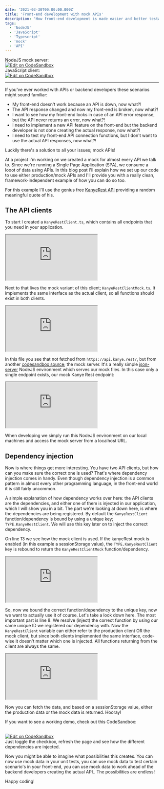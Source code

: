 ```yaml
---
date: '2021-03-30T00:00:00.000Z'
title: 'Front-end development with mock APIs'
description: 'How front-end development is made easier and better testable by mocking API endpoints'
tags:
  - 'NodeJS'
  - 'JavaScript'
  - 'Typescript'
  - 'mock'
  - 'API'
---
```


NodeJS mock server: <br /><a href="https://codesandbox.io/s/mockserver-ohwt9" target="_blank" rel="noopener noreferrer"><img src="https://codesandbox.io/static/img/play-codesandbox.svg" alt="Edit on CodeSandbox" /></a><br />
JavaScript client: <br /><a href="https://codesandbox.io/s/mockserver-client-g7ztw" target="_blank" rel="noopener noreferrer"><img src="https://codesandbox.io/static/img/play-codesandbox.svg" alt="Edit on CodeSandbox" /></a><br />

---

If you've ever worked with APIs or backend developers these scenarios might sound familiar:

- My front-end doesn't work because an API is down, now what?!
- The API response changed and now my front-end is broken, now what?!
- I want to see how my front-end looks in case of an API error response, but the API never returns an error, now what?!
- I need to implement a new API feature on the front-end but the backend developer is not done creating the actual response, now what?!
- I need to test my front-end API connection functions, but I don't want to use the actual API responses, now what?!

Luckily there's a solution to all your issues; mock APIs!

At a project I'm working on we created a mock for almost every API we talk to. Since we're running a Single Page Application (SPA), we consume a looot of data using APIs. In this blog post I'll explain how we set up our code to use either production/mock APIs and I'll provide you with a really clean, framework-independent example of how you can do so too.

For this example I'll use the genius free <a href="https://kanye.rest/" target="_blank" rel="noopener noreferrer">KanyeRest API</a> providing a random meaningful quote of his.

## The API clients

To start I created a `KanyeRestClient.ts`, which contains all endpoints that you need in your application.

<iframe
  src="https://codesandbox.io/embed/mockserver-client-g7ztw?fontsize=14&hidenavigation=1&module=%2Fsrc%2Fapi%2FKanyeRestClient.ts&theme=dark&view=editor"
  style={{
    width: '100%',
    height: '500px',
    border: 0,
    borderRadius: '4px',
    overflow: 'hidden'
  }}
  title="mockserver-client"
  allow="accelerometer; ambient-light-sensor; camera; encrypted-media; geolocation; gyroscope; hid; microphone; midi; payment; usb; vr; xr-spatial-tracking"
  sandbox="allow-forms allow-modals allow-popups allow-presentation allow-same-origin allow-scripts"
></iframe>

Next to that lives the mock variant of this client; `KanyeRestClientMock.ts`. It implements the same interface as the actual client, so all functions should exist in both clients.

<iframe
  src="https://codesandbox.io/embed/mockserver-client-g7ztw?fontsize=14&hidenavigation=1&module=%2Fsrc%2Fapi%2FKanyeRestClientMock.ts&theme=dark&view=editor"
  style={{
    width: '100%',
    height: '500px',
    border: 0,
    borderRadius: '4px',
    overflow: 'hidden'
  }}
  title="mockserver-client"
  allow="accelerometer; ambient-light-sensor; camera; encrypted-media; geolocation; gyroscope; hid; microphone; midi; payment; usb; vr; xr-spatial-tracking"
  sandbox="allow-forms allow-modals allow-popups allow-presentation allow-same-origin allow-scripts"
></iframe>

In this file you see that not fetched from `https://api.kanye.rest/`, but from another <a href="https://codesandbox.io/s/mockserver-ohwt9?file=/src/index.js" target="_blank" rel="noopener noreferrer">codesandbox source</a>; the mock server. It's a really simple <a href="https://github.com/typicode/json-server" target="_blank" rel="noopener noreferrer">json-server</a> NodeJS environment which serves our mock files. In this case only a single endpoint exists, our mock Kanye Rest endpoint:

<iframe
  src="https://codesandbox.io/embed/mockserver-ohwt9?fontsize=14&hidenavigation=1&initialpath=%2Fkanye-rest&theme=dark&view=preview"
  style={{
    width: '100%',
    height: '500px',
    border: 0,
    borderRadius: '4px',
    overflow: 'hidden'
  }}
  title="mockserver"
  allow="accelerometer; ambient-light-sensor; camera; encrypted-media; geolocation; gyroscope; hid; microphone; midi; payment; usb; vr; xr-spatial-tracking"
  sandbox="allow-forms allow-modals allow-popups allow-presentation allow-same-origin allow-scripts"
></iframe>

When developing we simply run this NodeJS environment on our local machines and access the mock server from a localhost URL.

## Dependency injection

Now is where things get more interesting. You have two API clients, but how can you make sure the correct one is used? That's where dependency injection comes in handy. Even though dependency injection is a common pattern in almost every other programming language, in the front-end world it is still fairly uncommon.

A simple explanation of how dependency works over here: the API clients are the dependencies, and either one of them is injected in our application, which I will show you in a bit. The part we're looking at down here, is where the dependencies are being registered. By default the `KanyeRestClient` function/dependency is bound by using a unique key; `TYPE.KanyeRestClient`. We will use this key later on to inject the correct dependency.

On line 13 we see how the mock client is used. If the kanyeRest mock is enabled (in this example a sessionStorage value), the `TYPE.KanyeRestClient` key is rebound to return the `KanyeRestClientMock` function/dependency.

<iframe
  src="https://codesandbox.io/embed/mockserver-client-g7ztw?fontsize=14&hidenavigation=1&module=%2Fsrc%2Fservices%2Fcontainer.ts&theme=dark&view=editor"
  style={{
    width: '100%',
    height: '500px',
    border: 0,
    borderRadius: '4px',
    overflow: 'hidden'
  }}
  title="mockserver-client"
  allow="accelerometer; ambient-light-sensor; camera; encrypted-media; geolocation; gyroscope; hid; microphone; midi; payment; usb; vr; xr-spatial-tracking"
  sandbox="allow-forms allow-modals allow-popups allow-presentation allow-same-origin allow-scripts"
></iframe>

So, now we bound the correct function/dependency to the unique key, now we want to actually use it of course. Let's take a look down here. The most important part is line 8. We resolve (inject) the correct function by using our same unique ID we registered our dependency with. Now the `KanyeRestClient` variable can either refer to the production client OR the mock client, but since both clients implemented the same interface, code-wise it doesn't matter which one is injected. All functions returning from the client are always the same.

<iframe
  src="https://codesandbox.io/embed/mockserver-client-g7ztw?fontsize=14&hidenavigation=1&module=%2Fsrc%2Findex.ts&theme=dark&view=editor"
  style={{
    width: '100%',
    height: '500px',
    border: 0,
    borderRadius: '4px',
    overflow: 'hidden'
  }}
  title="mockserver-client"
  allow="accelerometer; ambient-light-sensor; camera; encrypted-media; geolocation; gyroscope; hid; microphone; midi; payment; usb; vr; xr-spatial-tracking"
  sandbox="allow-forms allow-modals allow-popups allow-presentation allow-same-origin allow-scripts"
></iframe>

Now you can fetch the data, and based on a sessionStorage value, either the production data or the mock data is returned. Hooray!

If you want to see a working demo, check out this CodeSandbox:

<br />
<a href="https://codesandbox.io/s/mockserver-client-g7ztw" target="_blank" rel="noopener noreferrer">
  <img src="https://codesandbox.io/static/img/play-codesandbox.svg" alt="Edit on CodeSandbox" />
</a>
<br />
Just toggle the checkbox, refresh the page and see how the different dependencies are injected.

Now you might be able to imagine what possibilities this creates. You can now use mock data in your unit tests, you can use mock data to test certain scenario's in your front-end, you can use mock data to work ahead of the backend developers creating the actual API.. The possibilities are endless!

Happy coding!
